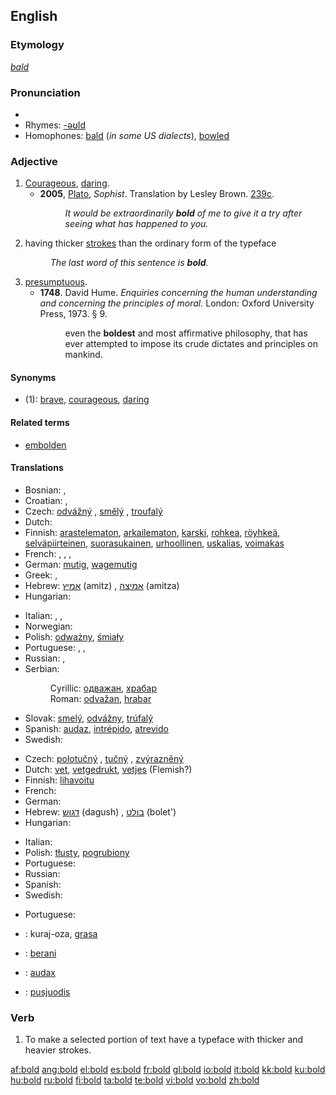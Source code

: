 {{wikipedia|dab=bold (disambiguation)|bold}}
==English==

===Etymology===
{{OE.}} ''[[bald]]''

===Pronunciation===
*{{audio|en-us-bold.ogg|Audio (US)}}
*Rhymes: [[Rhymes:English:-əʊld|-əʊld]]
* Homophones: [[bald]] (''in some US dialects''), [[bowl]]ed

===Adjective===
{{wikipedia|bold|bold (typography)}}
{{en-adj|er}}

# [[courageous|Courageous]], [[daring]].
#* '''2005''', [[w:Plato|Plato]], ''Sophist''.  Translation by Lesley Brown. [[w:Stephanus pagination|239c]].
#*: ''It would be extraordinarily '''bold''' of me to give it a try after seeing what has happened to you.''
# {{context|of a typeface}} having thicker [[stroke]]s than the ordinary form of the typeface
#: ''The last word of this sentence is '''bold'''.''
# [[presumptuous]].
#* '''1748'''.  David Hume.  ''Enquiries concerning the human understanding and concerning the principles of moral.'' London: Oxford University Press, 1973.  § 9.
#*: even the '''boldest''' and most affirmative philosophy, that has ever attempted to impose its crude dictates and principles on mankind.

====Synonyms====
*(1): [[brave]], [[courageous]], [[daring]]

====Related terms====
*[[embolden]]

====Translations====
{{trans-top|courageous, daring}}
* Bosnian: {{t-|bs|odvažan}}, {{t-|bs|hrabar}}
* Croatian: {{t-|hr|odvažan}}, {{t-|hr|hrabar}}
* Czech: [[odvážný]] {{m}}, [[smělý]] {{m}}, [[troufalý]] {{m}}
* Dutch: {{t+|nl|moedig}}
* Finnish: [[arastelematon]], [[arkailematon]], [[karski]], [[rohkea]], [[röyhkeä]], [[selväpiirteinen]], [[suorasukainen]], [[urhoollinen]], [[uskalias]], [[voimakas]]
* French: {{t+|fr|courageux}}, {{t+|fr|hardi}}, {{t+|fr|audacieux}}, {{t+|fr|effronté}}
* German: [[mutig]], [[wagemutig]]
* Greek: {{t+|el|τολμηρός|sc=Grek}}, {{t+|el|θαρραλέος|sc=Grek}}
* Hebrew: [[אמיץ]] (amitz) {{m}}, [[אמיצה]] (amitza) {{f}}
* Hungarian: {{t+|hu|bátor}}
{{trans-mid}}
* Italian: {{t+|it|sfrontato}}, {{t-|it|ardito}}, {{t+|it|audace}}
* Norwegian: {{t+|no|modig}}
* Polish: [[odważny]], [[śmiały]]
* Portuguese: {{t+|pt|corajoso}}, {{t+|pt|bravo}}, {{t+|pt|audacioso}}
* Russian: {{t+|ru|смелый|sc=Cyrl}}, {{t+|ru|храбрый|sc=Cyrl}}
* Serbian:
*: Cyrillic: [[одважан]], [[храбар]]
*: Roman: [[odvažan]], [[hrabar]]
* Slovak: [[smelý]], [[odvážny]], [[trúfalý]]
* Spanish: [[audaz]], [[intrépido]], [[atrevido]]
* Swedish: {{t+|sv|modig}}
{{trans-bottom}}

{{trans-top|having thicker strokes than the ordinary form of the typeface}}
* Czech: [[polotučný]] {{m}}, [[tučný]] {{m}}, [[zvýrazněný]] {{m}}
* Dutch: [[vet]], [[vetgedrukt]], [[vetjes]] (Flemish?)
* Finnish: [[lihavoitu]]
* French: {{t+|fr|gras}}
* German: {{t+|de|fett}}
* Hebrew: [[דגוש]] (dagush) {{m}}, [[בולט]] (bolet') {{m}}
* Hungarian: {{t+|hu|kövér}}
{{trans-mid}}
* Italian: {{t-|it|grassetto}}
* Polish: [[tłusty]], [[pogrubiony]]
* Portuguese: {{t-|pt|negrito}}
* Russian: {{t+|ru|жирный|sc=Cyrl}}
* Spanish: {{t+|es|negrita}}
* Swedish: {{t+|sv|fet}}
{{trans-bottom}}

{{trans-top|presumptuous}}
* Portuguese: {{t-|pt|presunçoso|m}}
{{trans-mid}}
{{trans-bottom}}

{{checktrans-top}}
*{{ttbc|Ido}}: kuraj-oza, [[grasa]]
*{{ttbc|Indonesian}}: [[:id:berani|berani]]
*{{ttbc|Latin}}: [[audax]]
*{{ttbc|Lithuanian}}: [[pusjuodis]]
{{trans-bottom}}

===Verb===
{{en-verb}}

# To make a selected portion of text have a typeface with thicker and heavier strokes.

[[af:bold]]
[[ang:bold]]
[[el:bold]]
[[es:bold]]
[[fr:bold]]
[[gl:bold]]
[[io:bold]]
[[it:bold]]
[[kk:bold]]
[[ku:bold]]
[[hu:bold]]
[[ru:bold]]
[[fi:bold]]
[[ta:bold]]
[[te:bold]]
[[vi:bold]]
[[vo:bold]]
[[zh:bold]]